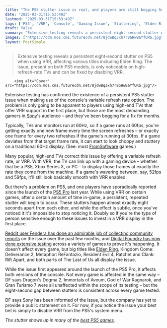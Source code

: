 ```yaml
---
title: "The PS5 stutter issue is real, and players are still begging Sony for a fix months later as even more extensive testing proves it"
date: "2025-03-31T15:53:49Z"
lastmod: "2025-03-31T15:53:49Z"
tags: ['PS5', 'VRR', 'Console', 'Gaming Issue', 'Stuttering', 'Elden Ring', 'High-End TVs', 'FromSoftware', 'Sony']
draft: false
summary: "Extensive testing reveals a persistent eight-second stutter on PS5 when using VRR, affecting various titles including Elden Ring.  The issue, present on both PS5 models,  is only noticeable on high-refresh-rate TVs and can be fixed by disabling VRR."
images: ["https://cdn.mos.cms.futurecdn.net/8jdwBqJxh7r8GHwBaYfURG.jpg"]
layout: PostSimple
---
```

> Extensive testing reveals a persistent eight-second stutter on PS5 when using VRR, affecting various titles including Elden Ring.  The issue, present on both PS5 models,  is only noticeable on high-refresh-rate TVs and can be fixed by disabling VRR.


        <img alt="Cover" src="https://cdn.mos.cms.futurecdn.net/8jdwBqJxh7r8GHwBaYfURG.jpg"/>
        
Extensive testing has confirmed the existence of a persistent PS5 stutter issue when making use of the console's variable refresh rate option. The problem is only going to be apparent to players using high-end TVs that offer VRR support in the first place, but those are the most demanding gamers in [Sony](https://www.gamesradar.com/tag/sony/)'s audience – and they've been begging for a fix for months.

Typically, TVs and monitors run at 60Hz, so if a game runs at 60fps, you're getting exactly one new frame every time the screen refreshes – or exactly one frame for every two refreshes if the game's running at 30fps. If a game deviates from that target frame rate, it can start to look choppy and stuttery on a traditional 60Hz display. (See: most [FromSoftware](https://www.gamesradar.com/tag/fromsoftware/) games.)

Many popular, high-end TVs correct this issue by offering a variable refresh rate, or VRR. With VRR, the TV can link up with a gaming device – whether that be a PS5, Xbox Series X, or PC – to display those frames at exactly the rate they come from the machine. If a game's wavering between, say, 52fps and 59fps, it'll still look basically smooth with VRR enabled.

But there's a problem on PS5, and one players have sporadically reported since the launch of the [PS5 Pro](https://www.gamesradar.com/hardware/ps5-pro-review/) last year. While using VRR on certain games, after a certain amount of time in-game, a persistent, repeated stutter will begin to occur. These stutters happen almost exactly eight seconds apart from each other, and while the effect is subtle, once you've noticed it it's impossible to stop noticing it. Doubly so if you're the type of person sensitive enough to these issues to invest in a VRR display in the first place.

[Reddit user Fendera has done an admirable job of collecting community reports](https://www.reddit.com/r/LGOLED/comments/1isgthw/important_update_ongoing_vrr_issues_on_ps5_ps5/) on the issue over the past few months, and [Digital Foundry has now done extensive testing](https://www.eurogamer.net/digitalfoundry-2025-confirmed-playstation-5-and-ps5-pro-have-vrr-stuttering-problems) across a variety of games to prove it's happening. It doesn't affect every game, but big titles like [Elden Ring](https://www.gamesradar.com/elden-ring-guide/), Kingdom Come: Deliverance 2, Metaphor: ReFantazio, Resident Evil 4, Ratchet and Clank: Rift Apart, and both parts of The Last of Us all display the issue.

While the issue first appeared around the launch of the PS5 Pro, it affects both versions of the console. Not every game is affected in the same way – DF says Dragon's Dogma 2, Immortals of Aveum, God of War Ragnarok, and Gran Turismo 7 were all unaffected within the scope of its testing – but the eight-second gap between stutters is consistent across every game tested.

DF says Sony has been informed of the issue, but the company has yet to provide a public statement on it. For now, if you notice the issue your best bet is simply to disable VRR from the PS5's system menu.

*The stutter shows up in many of the *[<em>best PS5 games</em>](https://www.gamesradar.com/best-ps5-games/)*.*
        